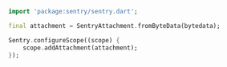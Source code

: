 ```dart
import 'package:sentry/sentry.dart';

final attachment = SentryAttachment.fromByteData(bytedata);

Sentry.configureScope((scope) {
    scope.addAttachment(attachment);
});
```